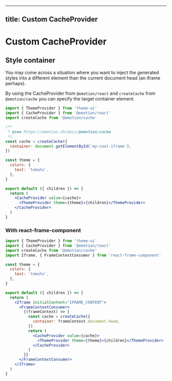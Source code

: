 
---
title: Custom CacheProvider
---

# Custom CacheProvider

## Style container

You may come across a situation where you want to inject the generated styles into a
different element than the current document head (an iframe perhaps).

By using the CacheProvider from `@emotion/react` and `createCache` from `@emotion/cache` you can
specify the target container element.

```jsx
import { ThemeProvider } from 'theme-ui'
import { CacheProvider } from '@emotion/react'
import createCache from '@emotion/cache'

/**
 * @see https://emotion.sh/docs/@emotion/cache
 */
const cache = createCache({
  container: document.getElementById('my-cool-iframe'),
})

const theme = {
  colors: {
    text: 'tomato',
  },
}

export default ({ children }) => {
  return (
    <CacheProvider value={cache}>
      <ThemeProvider theme={theme}>{children}</ThemeProvider>
    </CacheProvider>
  )
}
```

### With react-frame-component

```jsx
import { ThemeProvider } from 'theme-ui'
import { CacheProvider } from '@emotion/react'
import createCache from '@emotion/cache'
import Iframe, { FrameContextConsumer } from 'react-frame-component'

const theme = {
  colors: {
    text: 'tomato',
  },
}

export default ({ children }) => {
  return (
    <Iframe initialContent="IFRAME_CONTENT">
      <FrameContextConsumer>
        {(frameContext) => {
          const cache = createCache({
            container: frameContext.document.head,
          })
          return (
            <CacheProvider value={cache}>
              <ThemeProvider theme={theme}>{children}</ThemeProvider>
            </CacheProvider>
          )
        }}
      </FrameContextConsumer>
    </Iframe>
  )
}
```